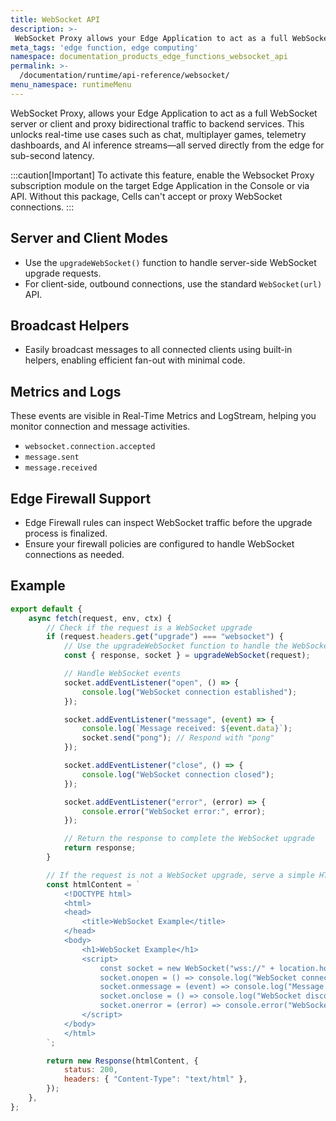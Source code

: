 ```yaml
---
title: WebSocket API
description: >-
 WebSocket Proxy allows your Edge Application to act as a full WebSocket server or client and proxy bidirectional traffic to backend services.
meta_tags: 'edge function, edge computing'
namespace: documentation_products_edge_functions_websocket_api
permalink: >-
  /documentation/runtime/api-reference/websocket/
menu_namespace: runtimeMenu
---
```


WebSocket Proxy, allows your Edge Application to act as a full WebSocket server or client and proxy bidirectional traffic to backend services. This unlocks real-time use cases such as chat, multiplayer games, telemetry dashboards, and AI inference streams—all served directly from the edge for sub-second latency.

:::caution[Important]
To activate this feature, enable the Websocket Proxy subscription module on the target Edge Application in the Console or via API. Without this package, Cells can't accept or proxy WebSocket connections.
:::

## Server and Client Modes

- Use the `upgradeWebSocket()` function to handle server-side WebSocket upgrade requests.
- For client-side, outbound connections, use the standard `WebSocket(url)` API.

## Broadcast Helpers

- Easily broadcast messages to all connected clients using built-in helpers, enabling efficient fan-out with minimal code.

## Metrics and Logs

These events are visible in Real-Time Metrics and LogStream, helping you monitor connection and message activities.

- `websocket.connection.accepted`
- `message.sent`
- `message.received`

## Edge Firewall Support

- Edge Firewall rules can inspect WebSocket traffic before the upgrade process is finalized.
- Ensure your firewall policies are configured to handle WebSocket connections as needed.

## Example

```javascript
export default {
    async fetch(request, env, ctx) {
        // Check if the request is a WebSocket upgrade
        if (request.headers.get("upgrade") === "websocket") {
            // Use the upgradeWebSocket function to handle the WebSocket upgrade
            const { response, socket } = upgradeWebSocket(request);

            // Handle WebSocket events
            socket.addEventListener("open", () => {
                console.log("WebSocket connection established");
            });

            socket.addEventListener("message", (event) => {
                console.log(`Message received: ${event.data}`);
                socket.send("pong"); // Respond with "pong"
            });

            socket.addEventListener("close", () => {
                console.log("WebSocket connection closed");
            });

            socket.addEventListener("error", (error) => {
                console.error("WebSocket error:", error);
            });

            // Return the response to complete the WebSocket upgrade
            return response;
        }

        // If the request is not a WebSocket upgrade, serve a simple HTML page
        const htmlContent = `
            <!DOCTYPE html>
            <html>
            <head>
                <title>WebSocket Example</title>
            </head>
            <body>
                <h1>WebSocket Example</h1>
                <script>
                    const socket = new WebSocket("wss://" + location.host);
                    socket.onopen = () => console.log("WebSocket connected");
                    socket.onmessage = (event) => console.log("Message from server:", event.data);
                    socket.onclose = () => console.log("WebSocket disconnected");
                    socket.onerror = (error) => console.error("WebSocket error:", error);
                </script>
            </body>
            </html>
        `;

        return new Response(htmlContent, {
            status: 200,
            headers: { "Content-Type": "text/html" },
        });
    },
};
```
